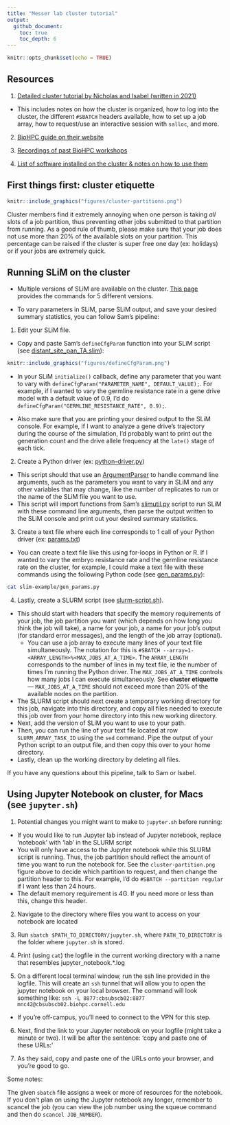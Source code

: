 ```yaml
---
title: "Messer lab cluster tutorial"
output: 
  github_document:
    toc: true
    toc_depth: 6
---
```


```r
knitr::opts_chunk$set(echo = TRUE)
```

## Resources

1. [Detailed cluster tutorial by Nicholas and Isabel (written in 2021)](https://github.com/therkildsen-lab/user-guide/blob/master/slurm_tutorial/slurm.md)
  
  * This includes notes on how the cluster is organized, how to log into the cluster, the different `#SBATCH` headers available, how to set up a job array, how to request/use an interactive session with `salloc`, and more.

2. [BioHPC guide on their website](https://biohpc.cornell.edu/lab/cbsubscb_SLURM.htm)

3. [Recordings of past BioHPC workshops](https://biohpc.cornell.edu/login_bio.aspx?ReturnURL=/lab/medialist.aspx)

4. [List of software installed on the cluster & notes on how to use them](https://biohpc.cornell.edu/lab/userguide.aspx?a=software)

## First things first: cluster etiquette 

```r
knitr::include_graphics("figures/cluster-partitions.png")
```
Cluster members find it extremely annoying when one person is taking *all* slots of a job partition, thus preventing other jobs submitted to that partition from running. As a good rule of thumb, please make sure that your job does not use more than 20% of the available slots on your partition. This percentage can be raised if the cluster is super free one day (ex: holidays) or if your jobs are extremely quick.

## Running SLiM on the cluster

* Multiple versions of SLiM are available on the cluster. [This page](https://biohpc.cornell.edu/lab/userguide.aspx?a=software&i=411#c) provides the commands for 5 different versions.

* To vary parameters in SLiM, parse SLiM output, and save your desired summary statistics, you can follow Sam's pipeline:

1. Edit your SLiM file. 
  + Copy and paste Sam's `defineCfgParam` function into your SLiM script (see [distant_site_pan_TA.slim](slim-example/distant_site_pan_TA.slim)):
```r
knitr::include_graphics("figures/defineCfgParam.png")
```
 
  + In your SLiM `initialize()` callback, define any parameter that you want to vary with `defineCfgParam("PARAMETER_NAME", DEFAULT_VALUE);`. For example, if I wanted to vary the germline resistance rate in a gene drive model with a default value of 0.9, I'd do `defineCfgParam("GERMLINE_RESISTANCE_RATE", 0.9);`.

 + Also make sure that you are printing your desired output to the SLiM console. For example, if I want to analyze a gene drive's trajectory during the course of the simulation, I'd probably want to print out the generation count and the drive allele frequency at the `late()` stage of each tick. 

2. Create a Python driver (ex: [python-driver.py](slim-example/python-driver.py))
  + This script should that use an [ArgumentParser](https://docs.python.org/3/library/argparse.html) to handle command line arguments, such as the parameters you want to vary in SLiM and any other variables that may change, like the number of replicates to run or the name of the SLiM file you want to use. 
 + This script will import functions from Sam's [slimutil.py](slim-example/slimutil.py) script to run SLiM with these command line arguments, then parse the output written to the SLiM console and print out your desired summary statistics.
  
3. Create a text file where each line corresponds to 1 call of your Python driver (ex: [params.txt](slim-example/params.txt))
 + You can create a text file like this using for-loops in Python or R. If I wanted to vary the embryo resistance rate and the germline resistance rate on the cluster, for example, I could make a text file with these commands using the following Python code (see [gen_params.py](slim-example/gen_params.py)):
```bash
cat slim-example/gen_params.py
```
  
4. Lastly, create a SLURM script (see [slurm-script.sh](slim-example/slurm-script.sh)). 
  + This should start with headers that specify the memory requirements of your job, the job partition you want (which depends on how long you think the job will take), a name for your job, a name for your job's output (for standard error messages), and the length of the job array (optional).
    * You can use a job array to execute many lines of your text file simultaneously. The notation for this is `#SBATCH --array=1-<ARRAY_LENGTH>%<MAX_JOBS_AT_A_TIME>`. The `ARRAY_LENGTH` corresponds to the number of lines in my text file, ie the number of times I'm running the Python driver. The `MAX_JOBS_AT_A_TIME` controls how many jobs I can execute simultaneously. See **cluster etiquette** — `MAX_JOBS_AT_A_TIME` should not exceed more than 20% of the available nodes on the partition. 
  + The SLURM script should next create a temporary working directory for this job, navigate into this directory, and copy all files needed to execute this job over from your home directory into this new working directory.
  + Next, add the version of SLiM you want to use to your path.
  + Then, you can run the line of your text file located at row `SLURM_ARRAY_TASK_ID` using the `sed` command. Pipe the output of your Python script to an output file, and then copy this over to your home directory.
  + Lastly, clean up the working directory by deleting all files. 

If you have any questions about this pipeline, talk to Sam or Isabel.

## Using Jupyter Notebook on cluster, for Macs (see `jupyter.sh`)

1. Potential changes you might want to make to `jupyter.sh` before running:
  * If you would like to run Jupyter lab instead of Jupyter notebook, replace ‘notebook’ with ‘lab’ in the SLURM script
  * You will only have access to the Jupyter notebook while this SLURM script is running. Thus, the job partition should reflect the amount of time you want to run the notebook for. See the `cluster-partition.png` figure above to decide which partition to request, and then change the partition header to this. For example, I'd do `#SBATCH --partition regular` if I want less than 24 hours. 
  * The default memory requirement is 4G. If you need more or less than this, change this header. 

2. Navigate to the directory where files you want to access on your notebook are located

3. Run `sbatch $PATH_TO_DIRECTORY/jupyter.sh`, where `PATH_TO_DIRECTORY` is the folder where `jupyter.sh` is stored.

4. Print (using `cat`) the logfile in the current working directory with a name that resembles jupyter_notebook.*.log

5. On a different local terminal window, run the ssh line provided in the logfile. This will create an `ssh` tunnel that will allow you to open the jupyter notebook on your local browser. The command will look something like: `ssh -L 8877:cbsubscb02:8877 mnc42@cbsubscb02.biohpc.cornell.edu`
  + If you’re off-campus, you’ll need to connect to the VPN for this step.

6. Next, find the link to your Jupyter notebook on your logfile (might take a minute or two). It will be after the sentence: ‘copy and paste one of these URLs:’

7. As they said, copy and paste one of the URLs onto your browser, and you’re good to go.

Some notes:

The given `sbatch` file assigns a week or more of resources for the notebook. If you don’t plan on using the Jupyter notebook any longer, remember to scancel the job (you can view the job number using the squeue command and then do `scancel JOB_NUMBER`).




  





